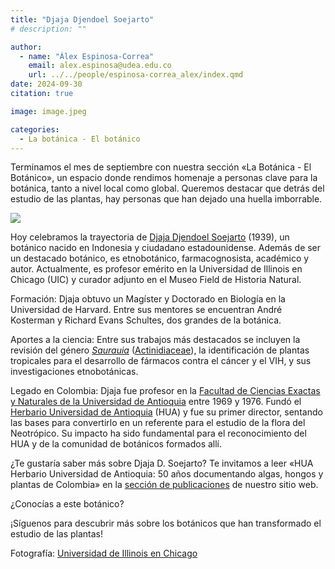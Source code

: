 ```yaml
---
title: "Djaja Djendoel Soejarto"
# description: ""

author: 
  - name: "Álex Espinosa-Correa"
    email: alex.espinosa@udea.edu.co
    url: ../../people/espinosa-correa_alex/index.qmd
date: 2024-09-30
citation: true

image: image.jpeg

categories:
  - La botánica - El botánico
---
```


Terminamos el mes de septiembre con nuestra sección «La Botánica - El Botánico», un espacio donde rendimos homenaje a personas clave para la botánica, tanto a nivel local como global. Queremos destacar que detrás del estudio de las plantas, hay personas que han dejado una huella imborrable.

![](image.jpeg){fig-align="center" fig-alt="Imagen de fondo oscuro con detalles en tonos rosados y amarillos. En la parte superior izquierda, se encuentra el logo de GEOBOTA. A la derecha, en letras grandes y amarillas, se lee «Linda Escobar». Debajo, el texto: «(1940-1993) Bióloga estadounidense. Profesora de la UdeA entre 1976-1990.» A la derecha, una fotografía en blanco y negro de Linda Escobar, sonriendo, con gafas y el rostro apoyado en su mano. En la parte inferior, se observa la leyenda «La Botánica» y los íconos de las redes sociales @geobotauadea en Instagram y Facebook."}

Hoy celebramos la trayectoria de [Djaja Djendoel Soejarto](https://en.wikipedia.org/wiki/Djaja_Soejarto) (1939), un botánico nacido en Indonesia y ciudadano estadounidense. Además de ser un destacado botánico, es etnobotánico, farmacognosista, académico y autor. Actualmente, es profesor emérito en la Universidad de Illinois en Chicago (UIC) y curador adjunto en el Museo Field de Historia Natural️.

Formación: Djaja obtuvo un Magíster y Doctorado en Biología en la Universidad de Harvard. Entre sus mentores se encuentran André Kosterman y Richard Evans Schultes, dos grandes de la botánica.

Aportes a la ciencia: Entre sus trabajos más destacados se incluyen la revisión del género [*Saurauia*](https://es.wikipedia.org/wiki/Saurauia) ([Actinidiaceae](https://es.wikipedia.org/wiki/Actinidiaceae)), la identificación de plantas tropicales para el desarrollo de fármacos contra el cáncer y el VIH, y sus investigaciones etnobotánicas.

Legado en Colombia: Djaja fue profesor en la [Facultad de Ciencias Exactas y Naturales de la Universidad de Antioquia](https://www.udea.edu.co/wps/portal/udea/web/inicio/unidades-academicas/ciencias-exactas-naturales) entre 1969 y 1976. Fundó el [Herbario Universidad de Antioquia](../../herbarium/index.qmd) (HUA) y fue su primer director, sentando las bases para convertirlo en un referente para el estudio de la flora del Neotrópico. Su impacto ha sido fundamental para el reconocimiento del HUA y de la comunidad de botánicos formados allí.

¿Te gustaría saber más sobre Djaja D. Soejarto? Te invitamos a leer «HUA Herbario Universidad de Antioquia: 50 años documentando algas, hongos y plantas de Colombia» en la [sección de publicaciones](../../publications/books/2019-10-21_david-higuita_etal/index.qmd) de nuestro sitio web.

¿Conocías a este botánico?

¡Síguenos para descubrir más sobre los botánicos que han transformado el estudio de las plantas!

Fotografía: [Universidad de Illinois en Chicago](https://pharmacognosy.pharmacy.uic.edu/events/atkins-garden-walk-2023/)
